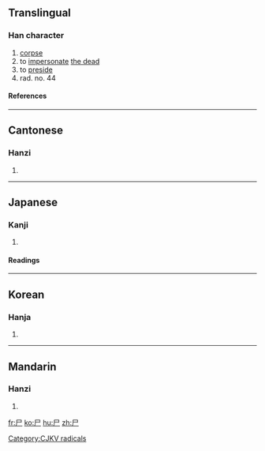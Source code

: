 {{see|屍}}
==Translingual==
{{Han stroke|[[Image:尸-order.gif]]}}
===Han character===
[[Category:CJKV radicals]]
{{Han char|rn=44|rad=尸|as=00|sn=3|four=7720<sub>7</sub>|canj=尸 (S)}}
# [[corpse]]
# to [[impersonate]] [[the dead]]
# to [[preside]]
# rad. no. 44
====References====
{{Han ref|kx=0299.260|dkj=07630|dj=0595.070|hdz=20963.140|uh=5C38|ud=23608|bh=A472|bd=42098}}

----
==Cantonese==
===Hanzi===
{{yue-hanzi|jyut=[[si1]]|y=}}
# {{defn|Cantonese}}

----
==Japanese==
===Kanji===
{{ja-kanji|grade=9|rs=尸00}}
# {{defn|Japanese}} 
====Readings====
{{ja-readings|on=[[し]] (shi)|kun=[[しかばね]] (shikabane), [[かたしろ]] (katashiro)}}

----
==Korean==
===Hanja===
{{ko-hanja|hangeul=[[시]]|rv=si|mr=si}}
# {{defn|Korean}}

----
==Mandarin==
===Hanzi===
{{cmn-hanzi|tra=屍|pin=[[shī]] (shi1)|wg=shih<sup>1</sup>}}
# {{defn|Mandarin}}

[[fr:尸]]
[[ko:尸]]
[[hu:尸]]
[[zh:尸]]